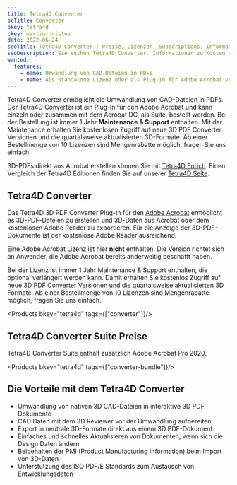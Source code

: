 ```yaml
---
title: Tetra4D Converter
bcTitle: Converter
bkey: tetra4d
ckey: martin-hristov
date: 2022-06-24
seoTitle: Tetra4D Converter | Preise, Lizenzen, Subscriptions, Informationen
seoDescription: Sie suchen Tetra4D Converter. Informationen zu Kosten und Lizenzen.
wanted:
  features:
    - name: Umwandlung von CAD-Dateien in PDFs
    - name: Als Standalone Lizenz oder als Plug-In für Adobe Acrobat verfügbar
---
```




<Intro>

Tetra4D Converter ermöglicht die Umwandlung von CAD-Dateien in PDFs. Der Tetra4D Converter ist ein Plug-In für den Adobe Acrobat und kann einzeln oder zusammen mit dem Acrobat DC, als Suite, bestellt werden. Bei der Bestellung ist immer 1 Jahr **Maintenance & Support** enthalten. Mit der Maintenance erhalten Sie kostenlosen Zugriff auf neue 3D PDF Converter Versionen und die quartalsweise aktualisierten 3D-Formate. Ab einer Bestellmenge von 10 Lizenzen sind Mengenrabatte möglich, fragen Sie uns einfach.

3D-PDFs direkt aus Acrobat erstellen können Sie mit [Tetra4D Enrich](/hersteller/tetra4d/). Einen Vergleich der Tetra4D Editionen finden Sie auf unserer [Tetra4D Seite](/hersteller/tetra4d/).



</Intro>

<TOC />



## Tetra4D Converter

Das Tetra4D 3D PDF Converter Plug-In für den [Adobe Acrobat](/hersteller/adobe/acrobat/) ermöglicht es 3D-PDF-Dateien zu erstellen und 3D-Daten aus Acrobat oder dem kostenlosen Adobe Reader zu exportieren. Für die Anzeige der 3D-PDF-Dokumente ist der kostenlose Adobe Reader ausreichend.

Eine Adobe Acrobat Lizenz ist hier **nicht** enthalten. Die Version richtet sich an Anwender, die Adobe Acrobat bereits anderweitig beschafft haben.

Bei der Lizenz ist immer 1 Jahr Maintenance & Support enthalten, die optional verlängert werden kann. Damit erhalten Sie kostenlos Zugriff auf neue 3D PDF Converter Versionen und die quartalsweise aktualisierten 3D Formate. Ab einer Bestellmenge von 10 Lizenzen sind Mengenrabatte möglich, fragen Sie uns einfach.


<Products bkey="tetra4d" tags={["converter"]}/>


## Tetra4D Converter Suite Preise

Tetra4D Converter Suite enthält zusätzlich Adobe Acrobat Pro 2020.


<Products bkey="tetra4d" tags={["converter-bundle"]}/>


## Die Vorteile mit dem Tetra4D Converter

- Umwandlung von nativen 3D CAD-Dateien in interaktive 3D PDF Dokumente
- CAD Daten mit dem 3D Reviewer vor der Umwandlung aufbereiten
- Export in neutrale 3D-Formate direkt aus einem 3D PDF-Dokument
- Einfaches und schnelles Aktualisieren von Dokumenten, wenn sich die Design Daten ändern
- Beibehalten der PMI (Product Manufacturing Information) beim Import von 3D-Daten
- Unterstützung des ISO PDF/E Standards zum Austausch von Entwicklungsdaten
